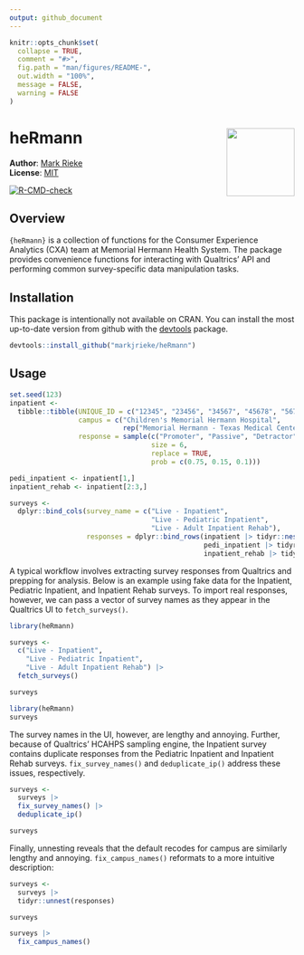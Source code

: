 ```yaml
---
output: github_document
---
```


<!-- README.md is generated from README.Rmd. Please edit that file -->

```r
knitr::opts_chunk$set(
  collapse = TRUE,
  comment = "#>",
  fig.path = "man/figures/README-",
  out.width = "100%",
  message = FALSE,
  warning = FALSE
)
```

# heRmann <img src="man/figures/logo.png" align="right" width="120" />

**Author**: [Mark Rieke](https://www.thedatadiary.net/about/about) <br/>
**License**: [MIT](https://github.com/markjrieke/heRmann/blob/main/LICENSE)

<!-- badges: start -->
[![R-CMD-check](https://github.com/markjrieke/heRmann/actions/workflows/R-CMD-check.yaml/badge.svg)](https://github.com/markjrieke/heRmann/actions/workflows/R-CMD-check.yaml)
<!-- badges: end -->

## Overview

`{heRmann}` is a collection of functions for the Consumer Experience Analytics (CXA) team at Memorial Hermann Health System. The package provides convenience functions for interacting with Qualtrics' API and performing common survey-specific data manipulation tasks.

## Installation

This package is intentionally not available on CRAN. You can install the most up-to-date version from github with the [devtools](https://devtools.r-lib.org/) package.

```r
devtools::install_github("markjrieke/heRmann")
```

## Usage

```r
set.seed(123)
inpatient <- 
  tibble::tibble(UNIQUE_ID = c("12345", "23456", "34567", "45678", "56789", "67890"),
                 campus = c("Children's Memorial Hermann Hospital", 
                            rep("Memorial Hermann - Texas Medical Center", 5)),
                 response = sample(c("Promoter", "Passive", "Detractor"),
                                   size = 6,
                                   replace = TRUE,
                                   prob = c(0.75, 0.15, 0.1)))

pedi_inpatient <- inpatient[1,]
inpatient_rehab <- inpatient[2:3,]

surveys <- 
  dplyr::bind_cols(survey_name = c("Live - Inpatient",
                                   "Live - Pediatric Inpatient",
                                   "Live - Adult Inpatient Rehab"),
                   responses = dplyr::bind_rows(inpatient |> tidyr::nest(responses = everything()),
                                                pedi_inpatient |> tidyr::nest(responses = everything()),
                                                inpatient_rehab |> tidyr::nest(responses = everything())))
```

A typical workflow involves extracting survey responses from Qualtrics and prepping for analysis. Below is an example using fake data for the Inpatient, Pediatric Inpatient, and Inpatient Rehab surveys. To import real responses, however, we can pass a vector of survey names as they appear in the Qualtrics UI to `fetch_surveys()`.

```r
library(heRmann)

surveys <- 
  c("Live - Inpatient",
    "Live - Pediatric Inpatient",
    "Live - Adult Inpatient Rehab") |>
  fetch_surveys()

surveys
```

```r
library(heRmann)
surveys
```

The survey names in the UI, however, are lengthy and annoying. Further, because of Qualtrics' HCAHPS sampling engine, the Inpatient survey contains duplicate responses from the Pediatric Inpatient and Inpatient Rehab surveys. `fix_survey_names()` and `deduplicate_ip()` address these issues, respectively.

```r
surveys <- 
  surveys |>
  fix_survey_names() |>
  deduplicate_ip()

surveys
```

Finally, unnesting reveals that the default recodes for campus are similarly lengthy and annoying. `fix_campus_names()` reformats to a more intuitive description:

```r
surveys <- 
  surveys |>
  tidyr::unnest(responses)

surveys

surveys |>
  fix_campus_names()
```






